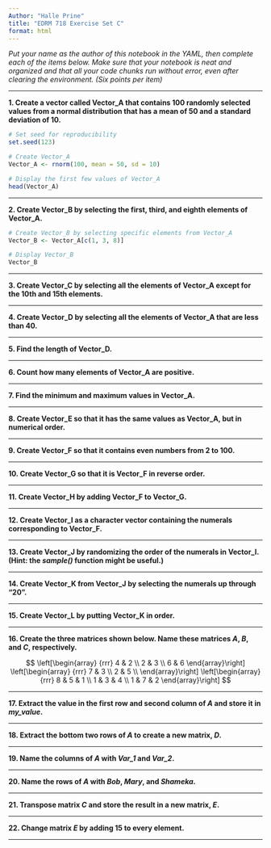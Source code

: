 ```yaml
---
Author: "Halle Prine" 
title: "EDRM 718 Exercise Set C"
format: html
---
```


*Put your name as the author of this notebook in the YAML, then complete each of the items below. Make sure that your notebook is neat and organized and that all your code chunks run without error, even after clearing the environment. (Six points per item)*

------------------------------------------------------------------------

**1. Create a vector called Vector_A that contains 100 randomly selected values from a normal distribution that has a mean of 50 and a standard deviation of 10.**
```r
# Set seed for reproducibility
set.seed(123)

# Create Vector_A
Vector_A <- rnorm(100, mean = 50, sd = 10)

# Display the first few values of Vector_A
head(Vector_A)
```

------------------------------------------------------------------------

**2. Create Vector_B by selecting the first, third, and eighth elements of Vector_A.**
```r
# Create Vector_B by selecting specific elements from Vector_A
Vector_B <- Vector_A[c(1, 3, 8)]

# Display Vector_B
Vector_B
```
------------------------------------------------------------------------

**3. Create Vector_C by selecting all the elements of Vector_A except for the 10th and 15th elements.**

------------------------------------------------------------------------

**4. Create Vector_D by selecting all the elements of Vector_A that are less than 40.**

------------------------------------------------------------------------

**5. Find the length of Vector_D.**

------------------------------------------------------------------------

**6. Count how many elements of Vector_A are positive.**

------------------------------------------------------------------------

**7. Find the minimum and maximum values in Vector_A.**

------------------------------------------------------------------------

**8. Create Vector_E so that it has the same values as Vector_A, but in numerical order.**

------------------------------------------------------------------------

**9. Create Vector_F so that it contains even numbers from 2 to 100.**

------------------------------------------------------------------------

**10. Create Vector_G so that it is Vector_F in reverse order.**

------------------------------------------------------------------------

**11. Create Vector_H by adding Vector_F to Vector_G.**

------------------------------------------------------------------------

**12. Create Vector_I as a character vector containing the numerals corresponding to Vector_F.**

------------------------------------------------------------------------

**13. Create Vector_J by randomizing the order of the numerals in Vector_I. (Hint: the *sample()* function might be useful.)**

------------------------------------------------------------------------

**14. Create Vector_K from Vector_J by selecting the numerals up through "20".**

------------------------------------------------------------------------

**15. Create Vector_L by putting Vector_K in order.**

------------------------------------------------------------------------

**16. Create the three matrices shown below. Name these matrices *A*, *B*, and *C*, respectively.**

$$
\left[\begin{array}
{rrr}
4 & 2 \\
2 & 3 \\
6 & 6
\end{array}\right]
\left[\begin{array}
{rrr}
7 & 3 \\
2 & 5 \\
\end{array}\right]
\left[\begin{array}
{rrr}
8   & 5 & 1 \\
1 & 3 & 4 \\
1 & 7 & 2 \end{array}\right]
$$

------------------------------------------------------------------------

**17. Extract the value in the first row and second column of *A* and store it in *my_value*.**

------------------------------------------------------------------------

**18. Extract the bottom two rows of *A* to create a new matrix, *D*.**

------------------------------------------------------------------------

**19. Name the columns of *A* with *Var_1* and *Var_2*.**

------------------------------------------------------------------------

**20. Name the rows of *A* with *Bob*, *Mary*, and *Shameka*.**

------------------------------------------------------------------------

**21. Transpose matrix *C* and store the result in a new matrix, *E*.**

------------------------------------------------------------------------

**22. Change matrix *E* by adding 15 to every element.**

------------------------------------------------------------------------
